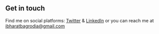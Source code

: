 ## Get in touch

Find me on social platforms: [Twitter](https://twitter.com/iBharatB) & [LinkedIn](https://www.linkedin.com/in/bbagrodia/) or you can reach me at ibharatbagrodia@gmail.com
